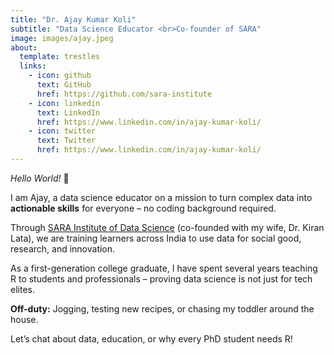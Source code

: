 ```yaml
---
title: "Dr. Ajay Kumar Koli"
subtitle: "Data Science Educator <br>Co-founder of SARA"
image: images/ajay.jpeg
about:
  template: trestles
  links:
    - icon: github
      text: GitHub
      href: https://github.com/sara-institute
    - icon: linkedin
      text: LinkedIn
      href: https://www.linkedin.com/in/ajay-kumar-koli/
    - icon: twitter
      text: Twitter
      href: https://www.linkedin.com/in/ajay-kumar-koli/
---
```


*Hello World!* 👋 

I am Ajay, a data science educator on a mission to turn complex data into **actionable skills** for everyone -- no coding background required.

Through [SARA Institute of Data Science](https://sara-edu.netlify.app/) (co-founded with my wife, Dr. Kiran Lata), we are training learners across India to use data for social good, research, and innovation.

As a first-generation college graduate, I have spent several years teaching R to students and professionals -- proving data science is not just for tech elites.

**Off-duty:** Jogging, testing new recipes, or chasing my toddler around the house.

Let’s chat about data, education, or why every PhD student needs R!

